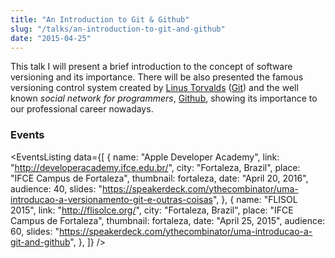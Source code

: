 ```yaml
---
title: "An Introduction to Git & Github"
slug: "/talks/an-introduction-to-git-and-github"
date: "2015-04-25"
---
```




This talk I will present a brief introduction to the concept of software versioning and its importance. There will be also presented the famous versioning control system created by [Linus Torvalds](https://github.com/torvalds) ([Git](https://git-scm.com/)) and the well known _social network for programmers_, [Github](https://github.com/), showing its importance to our professional career nowadays.

### Events

<EventsListing
  data={[
    {
      name: "Apple Developer Academy",
      link: "http://developeracademy.ifce.edu.br/",
      city: "Fortaleza, Brazil",
      place: "IFCE Campus de Fortaleza",
      thumbnail: fortaleza,
      date: "April 20, 2016",
      audience: 40,
      slides:
        "https://speakerdeck.com/ythecombinator/uma-introducao-a-versionamento-git-e-outras-coisas",
    },
    {
      name: "FLISOL 2015",
      link: "http://flisolce.org/",
      city: "Fortaleza, Brazil",
      place: "IFCE Campus de Fortaleza",
      thumbnail: fortaleza,
      date: "April 25, 2015",
      audience: 60,
      slides:
        "https://speakerdeck.com/ythecombinator/uma-introducao-a-git-and-github",
    },
  ]}
/>
